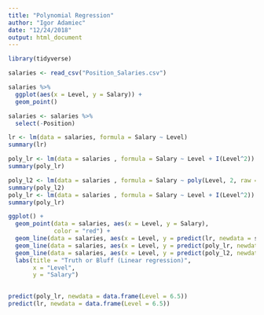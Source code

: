 ```yaml
---
title: "Polynomial Regression"
author: "Igor Adamiec"
date: "12/24/2018"
output: html_document
---
```


```r
library(tidyverse)

```

```r
salaries <- read_csv("Position_Salaries.csv")
```

```r
salaries %>% 
  ggplot(aes(x = Level, y = Salary)) +
  geom_point()
```

```r
salaries <- salaries %>% 
  select(-Position)
```

```r
lr <- lm(data = salaries, formula = Salary ~ Level)
summary(lr)
```

```r
poly_lr <- lm(data = salaries , formula = Salary ~ Level + I(Level^2))
summary(poly_lr)
```

```r
poly_l2 <- lm(data = salaries , formula = Salary ~ poly(Level, 2, raw = T))
summary(poly_l2)
poly_lr <- lm(data = salaries , formula = Salary ~ Level + I(Level^2))
summary(poly_lr)
```

```r
ggplot() +
  geom_point(data = salaries, aes(x = Level, y = Salary),
             color = "red") +
  geom_line(data = salaries, aes(x = Level, y = predict(lr, newdata = salaries)), color = "blue") +
  geom_line(data = salaries, aes(x = Level, y = predict(poly_lr, newdata = salaries)), color = "green")+
  geom_line(data = salaries, aes(x = Level, y = predict(poly_l2, newdata = salaries)), color = "yellow", linetype = "dashed")+
  labs(title = "Truth or Bluff (Linear regression)",
       x = "Level", 
       y = "Salary")
  
```

```r
predict(poly_lr, newdata = data.frame(Level = 6.5))
predict(lr, newdata = data.frame(Level = 6.5))
```



